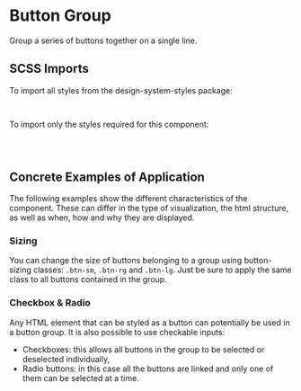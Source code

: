 
<Meta of={ButtonGroupStories} />

# Button Group

<div className="lead">
  Group a series of buttons together on a single line.
</div>

<Canvas of={ButtonGroupStories.Default} />
<div className="hide-col-default">
  <Controls of={ButtonGroupStories.Default} />
</div>

## SCSS Imports

To import all styles from the design-system-styles package:

```scss
@use '@swisspost/design-system-styles/index.scss';
```

To import only the styles required for this component:

```scss
@use '@swisspost/design-system-styles/basics.scss';
@use '@swisspost/design-system-styles/components/badge.scss';
```

## Concrete Examples of Application

The following examples show the different characteristics of the component. These can differ in the type of visualization, the html structure, as well as when, how and why they are displayed.

### Sizing

You can change the size of buttons belonging to a group using button-sizing classes: `.btn-sm`, `.btn-rg` and `.btn-lg`.
Just be sure to apply the same class to all buttons contained in the group.

<Canvas of={ButtonGroupStories.Sizing} />

### Checkbox & Radio

Any HTML element that can be styled as a button can potentially be used in a button group.
It is also possible to use checkable inputs:

- Checkboxes: this allows all buttons in the group to be selected or deselected individually,
- Radio buttons: in this case all the buttons are linked and only one of them can be selected at a time.

<Canvas of={ButtonGroupStories.Checks} />
